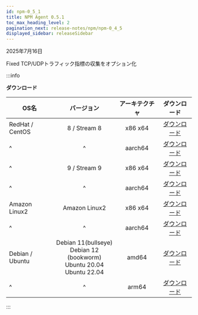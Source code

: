 ```yaml
---
id: npm-0_5_1
title: NPM Agent 0.5.1
toc_max_heading_level: 2
pagination_next: release-notes/npm/npm-0_4_5
displayed_sidebar: releaseSidebar
---
```


2025年7月16日

<Status>Fixed</Status> TCP/UDPトラフィック指標の収集をオプション化

:::info

**ダウンロード**

| OS名             |                                      バージョン                                     | アーキテクチャ |                                       ダウンロード                                      |
| --------------- | :----------------------------------------------------------------------------: | :-----: | :-------------------------------------------------------------------------------: |
| RedHat / CentOS |                                  8 / Stream 8                                  | x86 x64 |  [ダウンロード](https://repo.whatap.io/centos/8/x86_64/whatap-npmd-0.5.1-0.x86_64.rpm)  |
| ^               |                                        ^                                       | aarch64 | [ダウンロード](https://repo.whatap.io/centos/8/aarch64/whatap-npmd-0.5.1-0.aarch64.rpm) |
| ^               |                                  9 / Stream 9                                  | x86 x64 |  [ダウンロード](https://repo.whatap.io/centos/9/x86_64/whatap-npmd-0.5.1-0.x86_64.rpm)  |
| ^               |                                        ^                                       | aarch64 | [ダウンロード](https://repo.whatap.io/centos/9/aarch64/whatap-npmd-0.5.1-0.aarch64.rpm) |
| Amazon Linux2   |                                  Amazon Linux2                                 | x86 x64 |  [ダウンロード](https://repo.whatap.io/centos/9/x86_64/whatap-npmd-0.5.1-0.x86_64.rpm)  |
| ^               |                                        ^                                       | aarch64 | [ダウンロード](https://repo.whatap.io/centos/9/aarch64/whatap-npmd-0.5.1-0.aarch64.rpm) |
| Debian / Ubuntu | Debian 11(bullseye)<br/>Debian 12 (bookworm)<br/>Ubuntu 20.04<br/>Ubuntu 22.04 |  amd64  |    [ダウンロード](https://repo.whatap.io/debian/unstable/whatap-npmd_0.5.1_amd64.deb)   |
| ^               |                                        ^                                       |  arm64  |    [ダウンロード](https://repo.whatap.io/debian/unstable/whatap-npmd_0.5.1_arm64.deb)   |

:::
